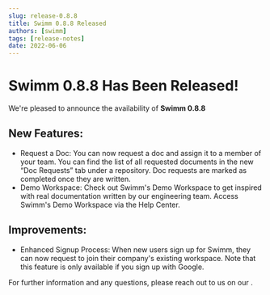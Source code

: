 ```yaml
---
slug: release-0.8.8
title: Swimm 0.8.8 Released
authors: [swimm] 
tags: [release-notes]
date: 2022-06-06
---
```


# Swimm 0.8.8 Has Been Released!

We're pleased to announce the availability of **Swimm 0.8.8**<SwimmMoji text="release"/>

<SwimmReleaseBlogPost version="0.8.8" />

<SwimmReleaseVideo version="0.8.8" />

## New Features:
- Request a Doc: You can now request a doc and assign it to a member of your team. You can find the list of all requested documents in the new “Doc Requests” tab under a repository. Doc requests are marked as completed once they are written.
- Demo Workspace: Check out Swimm's Demo Workspace to get inspired with real documentation written by our engineering team. Access Swimm's Demo Workspace via the Help Center.

## Improvements:
- Enhanced Signup Process: When new users sign up for Swimm, they can now request to join their company's existing workspace. Note that this feature is only available if you sign up with Google.


For further information and any questions, please reach out to us on our <SwimmLink target="slack" />.

<SwimmReleaseTweet version="0.8.8" />

